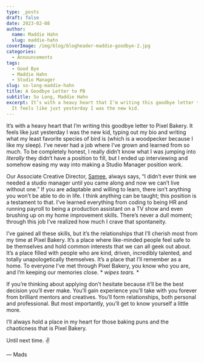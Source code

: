 ```yaml
---
type: _posts
draft: false
date: 2023-02-08
author:
  name: Maddie Hahn
  slug: maddie-hahn
coverImage: /img/blog/blogheader-maddie-goodbye-2.jpg
categories:
  - Announcements
tags:
  - Good Bye
  - Maddie Hahn
  - Studio Manager
slug: so-long-maddie-hahn
title: A Goodbye Letter to PB
subtitle: So Long, Maddie Hahn
excerpt: It’s with a heavy heart that I’m writing this goodbye letter to Pixel Bakery.
  It feels like just yesterday I was the new kid.
---
```


It’s with a heavy heart that I’m writing this goodbye letter to Pixel Bakery. It feels like just yesterday I was the new kid, typing out my bio and writing what my least favorite species of bird is (which is a woodpecker because I like my sleep). I’ve never had a job where I’ve grown and learned from so much. To be completely honest, I really didn’t know what I was jumping into *literally* they didn’t have a position to fill, but I ended up interviewing and somehow easing my way into making a Studio Manager position work. 

Our Associate Creative Director, [Samee](/about/samee-callahan), always says, “I didn’t ever think we needed a studio manager until you came along and now we can’t live without one.” If you are adaptable and willing to learn, there isn’t anything you won’t be able to do in life. I think anything can be taught; this position is a testament to that. I’ve learned everything from coding to being HR and running payroll to being a production assistant on a TV show and even brushing up on my home improvement skills. There’s never a dull moment; through this job I’ve realized how much I crave that spontaneity.

I’ve gained all these skills, but it’s the relationships that I’ll cherish most from my time at Pixel Bakery. It’s a place where like-minded people feel safe to be themselves and hold common interests that we can all geek out about. It’s a place filled with people who are kind, driven, incredibly talented, and totally unapologetically themselves. It’s a place that I’ll remember as a home. To everyone I’ve met through Pixel Bakery, you know who you are, and I’m keeping our memories close. * *wipes tears.* *

If you’re thinking about applying don’t hesitate because it’ll be the best decision you’ll ever make. You’ll gain experience you’ll take with you forever from brilliant mentors and creatives. You’ll form relationships, both personal and professional. But most importantly, you’ll get to know yourself a little more. 

I’ll always hold a place in my heart for those baking puns and the chaoticness that is Pixel Bakery. 

Until next time. ✌️

— Mads
